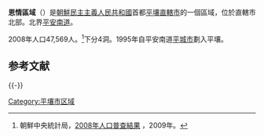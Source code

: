{{Infobox Korean settlement
|context=north
|hanja={{linktext|恩|情|區|域}}
|rr=Eunjeong-guyeok
|hangul=은정구역
|mr=Ŭnjŏng-guyŏk
|area_km2=
|pop=47,569
|popden_km2=
|divs=4洞
|map=
}}
'''恩情區域'''（{{kor|諺=은정구역|漢=恩情區域|羅=Ŭnjŏng guyŏk|f=y}}）是[[朝鮮民主主義人民共和國|朝鮮民主主義人民共和國]]首都[[平壤直轄市|平壤直轄市]]的一個區域，位於直轄市北部。北界[[平安南道|平安南道]]。

2008年人口47,569人。<ref>朝鮮中央統計局，[http://unstats.un.org/unsd/demographic/sources/census/2010_PHC/North_Korea/Final%20national%20census%20report.pdf 2008年人口普查結果] {{webarchive|url=https://web.archive.org/web/20100331091148/http://unstats.un.org/unsd/demographic/sources/census/2010_PHC/North_Korea/Final%20national%20census%20report.pdf |date=2010-03-31 }}，2009年。</ref>下分4洞。1995年自平安南道[[平城市|平城市]]劃入平壤。

==参考文献==
{{Reflist}}

{{-}}
{{平壤直轄市行政區劃}}

{{DEFAULTSORT:Unjong-guyok}}
[[Category:平壤市区域|Category:平壤市区域]]
